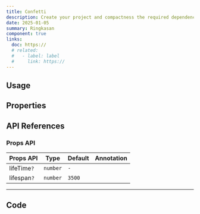 ```yaml
---
title: Confetti
description: Create your project and compactness the required dependencies.
date: 2025-01-05
summary: Ringkasan
component: true
links:
  doc: https://
  # related:
  #   - label: label
  #     link: https://
---
```


## Usage

<ConfettiDemosUsage />

## Properties

<ConfettiDemosConfigurator />

## API References

### Props API

| Props API   | Type     | Default | Annotation |
| ----------- | -------- | ------- | ---------- |
| lifeTime`?` | `number` | `-`     |            |
| lifespan`?` | `number` | `3500`  |            |

---

## Code

<LoadCodes />